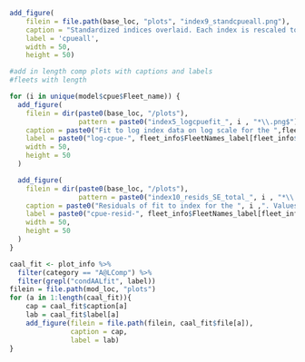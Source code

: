 <!-- ======================================================================= -->
<!-- *************************  Indices ************************************ --> 
<!-- ======================================================================= -->
```r
add_figure(
    filein = file.path(base_loc, "plots", "index9_standcpueall.png"),
    caption = "Standardized indices overlaid. Each index is rescaled to have mean observation = 1.0",
    label = 'cpueall',
    width = 50,
    height = 50)
```


```r
#add in length comp plots with captions and labels
#fleets with length

for (i in unique(model$cpue$Fleet_name)) {
  add_figure(
    filein = dir(paste0(base_loc, "/plots"), 
                 pattern = paste0("index5_logcpuefit_", i , "*\\.png$"), full.names = TRUE),
    caption = paste0("Fit to log index data on log scale for the ",fleet_info$FleetNames_parsed[fleet_info$FleetNames==i] ,". Lines indicate 95% uncertainty interval around index values based on the model assumption of lognormal error. Thicker lines (if present) indicate input uncertainty before addition of estimated additional uncertainty parameter"),
    label = paste0("log-cpue-", fleet_info$FleetNames_label[fleet_info$FleetNames==i]),
    width = 50,
    height = 50
  )

  add_figure(
    filein = dir(paste0(base_loc, "/plots"), 
                 pattern = paste0("index10_resids_SE_total_", i , "*\\.png$"), full.names = TRUE),
    caption = paste0("Residuals of fit to index for the ", i ,". Values are (log(Obs) - log(Exp))/SE where SE is the total standard error including any estimated additional uncertainty"),
    label = paste0("cpue-resid-", fleet_info$FleetNames_label[fleet_info$FleetNames==i]),
    width = 50,
    height = 50
  )
}
```





<!-- ======================================================================= -->
<!-- *************************  Age Comps ********************************** --> 
<!-- ======================================================================= -->





<!-- ======================================================================= -->
<!-- **********************  Age @ Length Comps **************************** --> 
<!-- ======================================================================= -->


```r
caal_fit <- plot_info %>%
  filter(category == "A@LComp") %>%
  filter(grepl("condAALfit", label))
filein = file.path(mod_loc, "plots")
for (a in 1:length(caal_fit)){
	cap = caal_fit$caption[a]
	lab = caal_fit$label[a]
	add_figure(filein = file.path(filein, caal_fit$file[a]), 
			   caption = cap, 
			   label = lab)
}
```